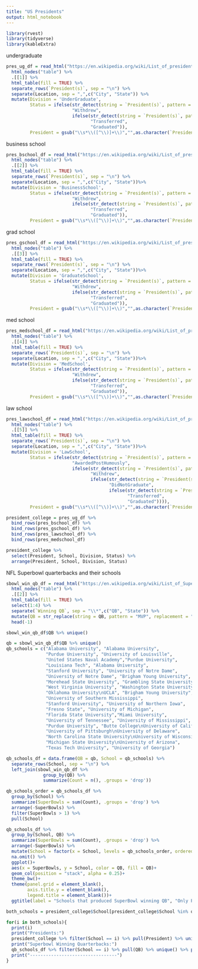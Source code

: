 ```yaml
---
title: "US Presidents"
output: html_notebook
---
```


```r
library(rvest)
library(tidyverse)
library(kableExtra)
```


undergraduate

```r
pres_ug_df = read_html("https://en.wikipedia.org/wiki/List_of_presidents_of_the_United_States_by_education") %>% 
  html_nodes("table") %>% 
  .[[1]] %>% 
  html_table(fill = TRUE) %>% 
  separate_rows(`President(s)`, sep = "\n") %>% 
  separate(Location, sep = ",",c("City", "State")) %>% 
  mutate(Division = 'UnderGraduate',
         Status = ifelse(str_detect(string = `President(s)`, pattern = "withdrew") == TRUE, 
                         "Withdrew", 
                         ifelse(str_detect(string = `President(s)`, pattern = "transferred") == TRUE, 
                                "Transferred", 
                                "Graduated")),
         President = gsub("\\s*\\([^\\)]+\\)","",as.character(`President(s)`)))


```


business school
```r

pres_bschool_df = read_html("https://en.wikipedia.org/wiki/List_of_presidents_of_the_United_States_by_education") %>% 
  html_nodes("table") %>% 
  .[[2]] %>% 
  html_table(fill = TRUE) %>% 
  separate_rows(`President(s)`, sep = "\n") %>% 
  separate(Location, sep = ",",c("City", "State"))%>% 
  mutate(Division = 'BusinessSchool',
         Status = ifelse(str_detect(string = `President(s)`, pattern = "withdrew") == TRUE, 
                         "Withdrew", 
                         ifelse(str_detect(string = `President(s)`, pattern = "transferred") == TRUE, 
                                "Transferred", 
                                "Graduated")),
         President = gsub("\\s*\\([^\\)]+\\)","",as.character(`President(s)`)))

```


grad school
```r

pres_gschool_df = read_html("https://en.wikipedia.org/wiki/List_of_presidents_of_the_United_States_by_education") %>% 
  html_nodes("table") %>% 
  .[[3]] %>% 
  html_table(fill = TRUE) %>% 
  separate_rows(`President(s)`, sep = "\n") %>% 
  separate(Location, sep = ",",c("City", "State"))%>% 
  mutate(Division = 'GraduateSchool',
         Status = ifelse(str_detect(string = `President(s)`, pattern = "withdrew") == TRUE, 
                         "Withdrew", 
                         ifelse(str_detect(string = `President(s)`, pattern = "transferred") == TRUE, 
                                "Transferred", 
                                "Graduated")),
         President = gsub("\\s*\\([^\\)]+\\)","",as.character(`President(s)`)))

```


med school

```r

pres_medschool_df = read_html("https://en.wikipedia.org/wiki/List_of_presidents_of_the_United_States_by_education") %>% 
  html_nodes("table") %>% 
  .[[4]] %>% 
  html_table(fill = TRUE) %>% 
  separate_rows(`President(s)`, sep = "\n") %>% 
  separate(Location, sep = ",",c("City", "State"))%>% 
  mutate(Division = 'MedSchool',
         Status = ifelse(str_detect(string = `President(s)`, pattern = "withdrew") == TRUE, 
                         "Withdrew", 
                         ifelse(str_detect(string = `President(s)`, pattern = "transferred") == TRUE, 
                                "Transferred", 
                                "Graduated")),
         President = gsub("\\s*\\([^\\)]+\\)","",as.character(`President(s)`)))

```

law school

```r

pres_lawschool_df = read_html("https://en.wikipedia.org/wiki/List_of_presidents_of_the_United_States_by_education") %>% 
  html_nodes("table") %>% 
  .[[5]] %>% 
  html_table(fill = TRUE) %>% 
  separate_rows(`President(s)`, sep = "\n") %>% 
  separate(Location, sep = ",",c("City", "State"))%>% 
  mutate(Division = 'LawSchool',
         Status = ifelse(str_detect(string = `President(s)`, pattern = "posthumously") == TRUE, 
                         "AwardedPostHumously", 
                         ifelse(str_detect(string = `President(s)`, pattern = "withdrew") == TRUE, 
                                "Withdrew", 
                                ifelse(str_detect(string = `President(s)`, pattern = "did not") == TRUE, 
                                       "DidNotGraduate", 
                                       ifelse(str_detect(string = `President(s)`, pattern = "did not") == TRUE, 
                                              "Transferred", 
                                              "Graduated")))),
         President = gsub("\\s*\\([^\\)]+\\)","",as.character(`President(s)`)))

```


```r
president_college = pres_ug_df %>% 
  bind_rows(pres_bschool_df) %>% 
  bind_rows(pres_gschool_df) %>% 
  bind_rows(pres_lawschool_df) %>% 
  bind_rows(pres_medschool_df)

```


```r
president_college %>% 
  select(President, School, Division, Status) %>% 
  arrange(President, School, Division, Status)
```




NFL Superbowl quarterbacks and their schools


```r
sbowl_win_qb_df = read_html("https://en.wikipedia.org/wiki/List_of_Super_Bowl_starting_quarterbacks") %>% 
  html_nodes("table") %>% 
  .[[2]] %>% 
  html_table(fill = TRUE) %>%
  select(1:4) %>% 
  separate(`Winning QB`, sep = "\\*",c("QB", "State")) %>% 
  mutate(QB = str_replace(string = QB, pattern = "MVP", replacement = "")) %>% 
  head(-1) 

```

```r
sbowl_win_qb_df$QB %>% unique()
```

```r
qb = sbowl_win_qb_df$QB %>% unique()
qb_schools = c("Alabama University", "Alabama University", 
               "Purdue University", "University of Louisville", 
               "United States Naval Academy","Purdue University",
               "Louisiana Tech", "Alabama University",
               "Stanford University", "University of Notre Dame",
               "University of Notre Dame", "Brigham Young University",
               "Morehead State University", "Grambling State University", 
               "West Virginia University", "Washington State University", 
               "Oklahoma University\nUCLA", "Brigham Young University", 
               "University of Southern Mississippi",
               "Stanford University", "University of Northern Iowa", 
               "Fresno State", "University of Michigan",
               "Florida State University","Miami University",
               "University of Tennessee", "University of Mississippi", 
               "Purdue University", "Butte College\nUniversity of California Berkeley",
               "University of Pittsburgh\nUniversity of Delaware", 
               "North Carolina State University\nUniversity of Wisconsin Madisson", 
               "Michigan State University\nUniversity of Arizona", 
               "Texas Tech University", "University of Georgia")

qb_schools_df = data.frame(QB = qb, School = qb_schools) %>% 
  separate_rows(School, sep = "\n") %>% 
  left_join(sbowl_win_qb_df %>% 
              group_by(QB) %>% 
              summarize(Count = n(), .groups = 'drop'))
```



```r
qb_schools_order = qb_schools_df %>% 
  group_by(School) %>% 
  summarize(SuperBowls = sum(Count), .groups = 'drop') %>% 
  arrange(-SuperBowls) %>% 
  filter(SuperBowls > 1) %>% 
  pull(School)

qb_schools_df %>% 
  group_by(School, QB) %>% 
  summarize(SuperBowls = sum(Count), .groups = 'drop') %>% 
  arrange(-SuperBowls) %>% 
  mutate(School = factor(x = School, levels = qb_schools_order, ordered = TRUE)) %>% 
  na.omit() %>% 
  ggplot()+
  aes(x = SuperBowls, y = School, color = QB, fill = QB)+
  geom_col(position = "stack", alpha = 0.25)+
  theme_bw()+
  theme(panel.grid = element_blank(),
        axis.title.y = element_blank(),
        legend.title = element_blank())+
  ggtitle(label = "Schools that produced SuperBowl winning QB", "Only Purdue and Alabama has produced 3 different QB")

```

```r
both_schools = president_college$School[president_college$School %in% qb_schools_df$School]
```


```r
for(i in both_schools){
  print(i)
  print("Presidents:")
  president_college %>% filter(School == i) %>% pull(President) %>% unique() %>% print()
  print("Superbowl Winning Quarterbacks:")
  qb_schools_df %>% filter(School == i) %>% pull(QB) %>% unique() %>% print()
  print("---------------------------------")
}
```

